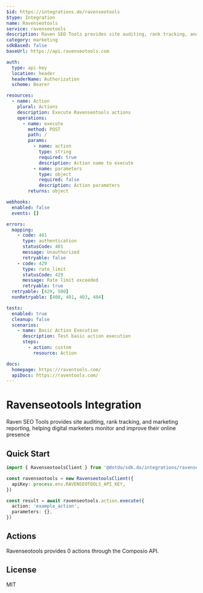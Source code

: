 ```yaml
---
$id: https://integrations.do/ravenseotools
$type: Integration
name: Ravenseotools
service: ravenseotools
description: Raven SEO Tools provides site auditing, rank tracking, and marketing reporting, helping digital marketers monitor and improve their online presence
category: marketing
sdkBased: false
baseUrl: https://api.ravenseotools.com

auth:
  type: api-key
  location: header
  headerName: Authorization
  scheme: Bearer

resources:
  - name: Action
    plural: Actions
    description: Execute Ravenseotools actions
    operations:
      - name: execute
        method: POST
        path: /
        params:
          - name: action
            type: string
            required: true
            description: Action name to execute
          - name: parameters
            type: object
            required: false
            description: Action parameters
        returns: object

webhooks:
  enabled: false
  events: []

errors:
  mapping:
    - code: 401
      type: authentication
      statusCode: 401
      message: Unauthorized
      retryable: false
    - code: 429
      type: rate_limit
      statusCode: 429
      message: Rate limit exceeded
      retryable: true
  retryable: [429, 500]
  nonRetryable: [400, 401, 403, 404]

tests:
  enabled: true
  cleanup: false
  scenarios:
    - name: Basic Action Execution
      description: Test basic action execution
      steps:
        - action: custom
          resource: Action

docs:
  homepage: https://raventools.com/
  apiDocs: https://raventools.com/
---
```


# Ravenseotools Integration

Raven SEO Tools provides site auditing, rank tracking, and marketing reporting, helping digital marketers monitor and improve their online presence

## Quick Start

```typescript
import { RavenseotoolsClient } from '@dotdo/sdk.do/integrations/ravenseotools'

const ravenseotools = new RavenseotoolsClient({
  apiKey: process.env.RAVENSEOTOOLS_API_KEY,
})

const result = await ravenseotools.action.execute({
  action: 'example_action',
  parameters: {},
})
```

## Actions

Ravenseotools provides 0 actions through the Composio API.

## License

MIT
